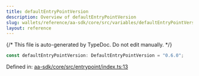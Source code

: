 ```yaml
---
title: defaultEntryPointVersion
description: Overview of defaultEntryPointVersion
slug: wallets/reference/aa-sdk/core/src/variables/defaultEntryPointVersion
layout: reference
---
```


{/* This file is auto-generated by TypeDoc. Do not edit manually. */}

```ts
const defaultEntryPointVersion: DefaultEntryPointVersion = "0.6.0";
```

Defined in: [aa-sdk/core/src/entrypoint/index.ts:13](https://github.com/alchemyplatform/aa-sdk/blob/9f926c402d1661309abbf8eae8431e52e8c5e53f/aa-sdk/core/src/entrypoint/index.ts#L13)
